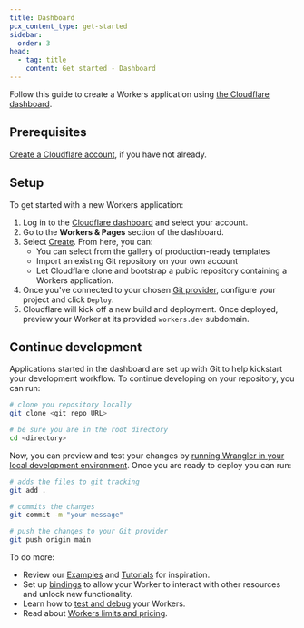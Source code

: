 ```yaml
---
title: Dashboard
pcx_content_type: get-started
sidebar:
  order: 3
head:
  - tag: title
    content: Get started - Dashboard
---
```



Follow this guide to create a Workers application using [the Cloudflare dashboard](https://dash.cloudflare.com).

<Render file="playground-callout" />

## Prerequisites

[Create a Cloudflare account](/fundamentals/account/create-account/), if you have not already.

## Setup

To get started with a new Workers application:

1. Log in to the [Cloudflare dashboard](https://dash.cloudflare.com) and select your account.
2. Go to the **Workers & Pages** section of the dashboard.
2. Select [Create](https://dash.cloudflare.com/?to=/:account/workers-and-pages/create). From here, you can:
    * You can select from the gallery of production-ready templates
    * Import an existing Git repository on your own account
    * Let Cloudflare clone and bootstrap a public repository containing a Workers application.
3. Once you've connected to your chosen [Git provider](/workers/ci-cd/builds/git-integration/github-integration/), configure your project and click `Deploy`.
4. Cloudflare will kick off a new build and deployment. Once deployed, preview your Worker at its provided `workers.dev` subdomain.

## Continue development
Applications started in the dashboard are set up with Git to help kickstart your development workflow. To continue developing on your repository, you can run:

```bash
# clone you repository locally
git clone <git repo URL>

# be sure you are in the root directory
cd <directory>
```

Now, you can preview and test your changes by [running Wrangler in your local development environment](/workers/local-development/). Once you are ready to deploy you can run:

```bash
# adds the files to git tracking
git add .

# commits the changes
git commit -m "your message"

# push the changes to your Git provider
git push origin main
```


To do more:
- Review our [Examples](/workers/examples/) and [Tutorials](/workers/tutorials/) for inspiration.
- Set up [bindings](/workers/runtime-apis/bindings/) to allow your Worker to interact with other resources and unlock new functionality.
- Learn how to [test and debug](/workers/testing/) your Workers.
- Read about [Workers limits and pricing](/workers/platform/).
